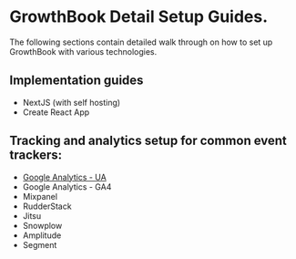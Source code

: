 # GrowthBook Detail Setup Guides.

The following sections contain detailed walk through on how to set up GrowthBook with various technologies.

## Implementation guides

- NextJS (with self hosting)
- Create React App

## Tracking and analytics setup for common event trackers:

- [Google Analytics - UA](/guide/GA-universal-analytics)
- Google Analytics - GA4
- Mixpanel
- RudderStack
- Jitsu
- Snowplow
- Amplitude
- Segment
